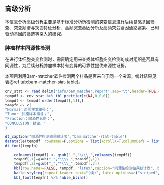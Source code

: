 ## 高级分析
本信息分析高级分析主要是基于标准分析所检测的突变信息进行后续易感基因筛查、突变频谱与突变特征分析、高频突变基因分析及高频突变基因通路富集、已知驱动基因的筛选等深入的研究。

### 肿瘤样本同源性检测

在进行体细胞突变检测时，需要确定用来查找体细胞突变检测的成对组织是否具有同源性，为后续分析肿瘤样本特有变异的可靠性提供来源性证据。

本项目利用Bam-matcher软件检测两个样品是否来自于同一个来源。统计结果见表\@ref(tab:bam-matcher-stat-table)。


```r
cnv_stat <- read.delim('info/bam_matcher.report',sep='\t',header=TRUE,check.names = FALSE)
tempdf <- cnv_stat %>% tbl_prettier(c(NA,0,0,0))
tempdf <- tempdf[order(tempdf[,1]),]
tempfn <- c(
"Normal：对照样本编号；",
"Tumor：肿瘤样本编号；",
"Fraction：同源性比例；",
"CONCLUSION：结论。"
)
```

```r
dt_caption("同源性检测结果统计表","bam-matcher-stat-table")
datatable(tempdf, rownames=F,options = list(scrollX=T,columnDefs = list(list(className = 'dt-center',targets='_all'))))
dt_foot(tempfn)
```

```r
    colnames(tempdf) <- gsub("_","\\\\_",colnames(tempdf))
    tempdf[,1]=gsub("_","\\\\_",tempdf[,1])
    tempdf[,2]=gsub("_","\\\\_",tempdf[,2])
    kbl(row.names=FALSE, tempdf, "latex",caption="同源性检测结果统计表", booktabs = TRUE, longtable = TRUE, linesep=' ',col.names=linebreak(gsub(" ","\n",colnames(tempdf)),align="c"),escape=FALSE) %>%
    kable_styling(repeat_header_text="(续)", latex_options=c("striped","scale_down","repeat_header"))%>%
    kbl_foot(tempfn) %>% table_bline()
```
